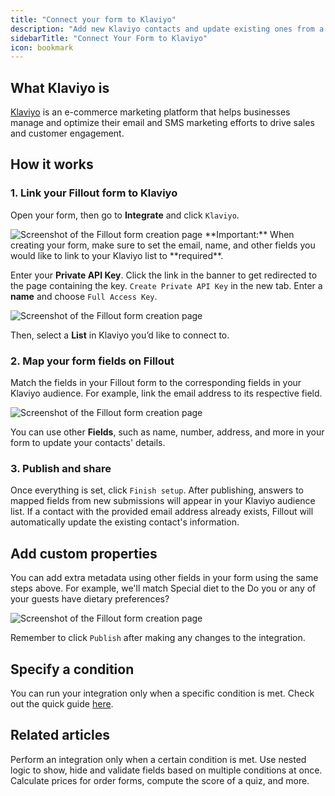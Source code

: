 ```yaml
---
title: "Connect your form to Klaviyo"
description: "Add new Klaviyo contacts and update existing ones from a Fillout form to grow your email and SMS audience. Set fields based on conditions in your form."
sidebarTitle: "Connect Your Form to Klaviyo"
icon: bookmark
---
```


## What Klaviyo is

[Klaviyo](https://www.klaviyo.com/) is an e-commerce marketing platform that helps businesses manage and optimize their email and SMS marketing efforts to drive sales and customer engagement.

## How it works

### 1. Link your Fillout form to Klaviyo

Open your form, then go to **Integrate** and click `Klaviyo`.

<Frame>
  <img src="/images/Screenshot2025-02-17at1.08.07PM.png" alt="Screenshot of the Fillout form creation page" />
</Frame>

<Check>
  **Important:** When creating your form, make sure to set the email, name, and other fields you would like to link to your Klaviyo list to **required**.
</Check>

Enter your **Private API Key**. Click the link in the banner to get redirected to the page containing the key. `Create Private API Key` in the new tab. Enter a **name** and choose `Full Access Key`.

<Frame>
  <img src="/images/Screenshot2025-02-17at1.15.17PM.png" alt="Screenshot of the Fillout form creation page" />
</Frame>

Then, select a **List** in Klaviyo you’d like to connect to.

### 2. Map your form fields on Fillout

Match the fields in your Fillout form to the corresponding fields in your Klaviyo audience. For example, link the email address to its respective field.

<Frame>
  <img src="/images/Screenshot2025-02-17at1.17.34PM.png" alt="Screenshot of the Fillout form creation page" />
</Frame>

You can use other **Fields**, such as name, number, address, and more in your form to update your contacts' details.

### 3. Publish and share

Once everything is set, click `Finish setup`. After publishing, answers to mapped fields from new submissions will appear in your Klaviyo audience list. If a contact with the provided email address already exists, Fillout will automatically update the existing contact's information.

## Add custom properties

You can add extra metadata using other fields in your form using the same steps above. For example, we'll match Special diet to the Do you or any of your guests have dietary preferences?

<Frame>
  <img src="/images/Screenshot2025-02-17at1.19.16PM.png" alt="Screenshot of the Fillout form creation page" />
</Frame>

Remember to click `Publish` after making any changes to the integration.

## Specify a condition

You can run your integration only when a specific condition is met. Check out the quick guide [here](/help/conditional-integration).

## Related articles

<CardGroup cols={3}>
 <Card title="Conditional integration logic" href="/help/conditional-integration" icon="gear-complex" iconType="regular" color="#FFC738">
Perform an integration only when a certain condition is met.
  </Card>
  <Card title="Condition groups" href="/help/condition-logic-groups" icon="table-tree" iconType="regular" color="#FFC738">
Use nested logic to show, hide and validate fields based on multiple conditions at once.
  </Card>
  <Card title="Calculations and variables" href="/help/calculations" icon="calculator-simple" iconType="regular" color="#FFC738">
Calculate prices for order forms, compute the score of a quiz, and more.
  </Card>
</CardGroup>
